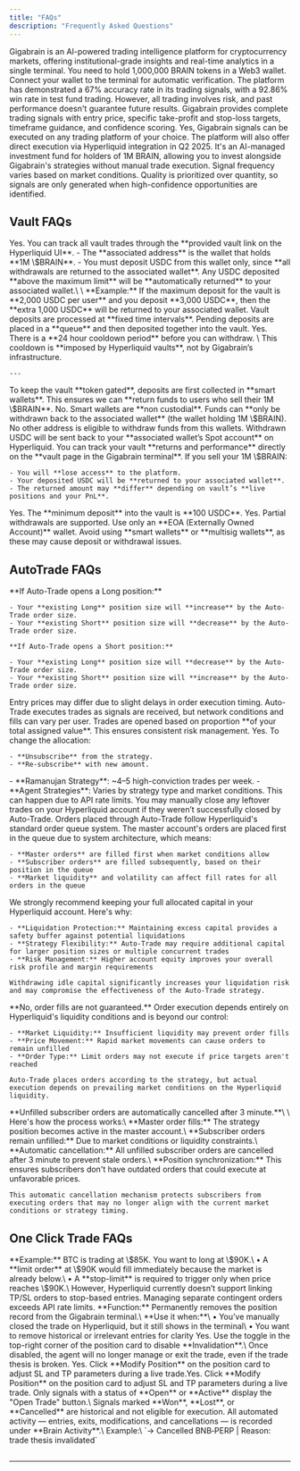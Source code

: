 ```yaml
---
title: "FAQs"
description: "Frequently Asked Questions"
---
```


<AccordionGroup>
  <Accordion title="What is Gigabrain?">
    Gigabrain is an AI-powered trading intelligence platform for cryptocurrency markets, offering institutional-grade insights and real-time analytics in a single terminal.
  </Accordion>
  <Accordion title="How do I access the Gigabrain terminal?">
    You need to hold 1,000,000 BRAIN tokens in a Web3 wallet. Connect your wallet to the terminal for automatic verification.
  </Accordion>
  <Accordion title="How reliable are Gigabrain's signals?">
    The platform has demonstrated a 67% accuracy rate in its trading signals, with a 92.86% win rate in test fund trading. However, all trading involves risk, and past performance doesn't guarantee future results.
  </Accordion>
  <Accordion title="What types of signals does Gigabrain provide?">
    Gigabrain provides complete trading signals with entry price, specific take-profit and stop-loss targets, timeframe guidance, and confidence scoring.
  </Accordion>
  <Accordion title="Can I use Gigabrain signals with my existing trading platform?">
    Yes, Gigabrain signals can be executed on any trading platform of your choice. The platform will also offer direct execution via Hyperliquid integration in Q2 2025.
  </Accordion>
  <Accordion title="What is the Gigabrain Alpha Fund?">
    It's an AI-managed investment fund for holders of 1M BRAIN, allowing you to invest alongside Gigabrain's strategies without manual trade execution.
  </Accordion>
  <Accordion title="How often are new signals generated?">
    Signal frequency varies based on market conditions. Quality is prioritized over quantity, so signals are only generated when high-confidence opportunities are identified.
  </Accordion>
</AccordionGroup>

## Vault FAQs

<AccordionGroup>
  <Accordion title=" Can I track vault trades?">
    Yes. You can track all vault trades through the **provided vault link on the Hyperliquid UI**.
  </Accordion>
  <Accordion title="What is an associated address, and which wallet should I use to deposit funds in the vault?">
    - The **associated address** is the wallet that holds **1M \$BRAIN**.
    - You must deposit USDC from this wallet only, since **all withdrawals are returned to the associated wallet**.
  </Accordion>
  <Accordion title="What happens if I deposit more USDC than the maximum limit?">
    Any USDC deposited **above the maximum limit** will be **automatically returned** to your associated wallet.\
    \
    **Example:** If the maximum deposit for the vault is **2,000 USDC per user** and you deposit **3,000 USDC**, then the **extra 1,000 USDC** will be returned to your associated wallet.
  </Accordion>
  <Accordion title="How are vault deposits processed?">
    Vault deposits are processed at **fixed time intervals**. Pending deposits are placed in a **queue** and then deposited together into the vault.
  </Accordion>
  <Accordion title="Is there a cooldown period for vault deposits?">
    Yes. There is a **24 hour cooldown period** before you can withdraw. \
    This cooldown is **imposed by Hyperliquid vaults**, not by Gigabrain’s infrastructure.

    ---
  </Accordion>
  <Accordion title="Why do I need to transfer USDC to a smart wallet instead of depositing directly into the vault?">
    To keep the vault **token gated**, deposits are first collected in **smart wallets**. This ensures we can **return funds to users who sell their 1M \$BRAIN**.
  </Accordion>
  <Accordion title="Can money be withdrawn directly from smart wallets?">
    No. Smart wallets are **non custodial**. Funds can **only be withdrawn back to the associated wallet** (the wallet holding 1M \$BRAIN). No other address is eligible to withdraw funds from this wallets.
  </Accordion>
  <Accordion title="Where will withdrawn money from vaults be sent?">
    Withdrawn USDC will be sent back to your **associated wallet’s Spot account** on Hyperliquid.
  </Accordion>
  <Accordion title="Where can I track my returns?">
    You can track your vault **returns and performance** directly on the **vault page in the Gigabrain terminal**.
  </Accordion>
  <Accordion title="What happens if I sell my 1M $BRAIN while still having deposited USDC in vaults?">
    If you sell your 1M \$BRAIN:

    - You will **lose access** to the platform.
    - Your deposited USDC will be **returned to your associated wallet**.
    - The returned amount may **differ** depending on vault’s **live positions and your PnL**.
  </Accordion>
  <Accordion title="Is there a minimum deposit requirement?">
    Yes. The **minimum deposit** into the vault is **100 USDC**.
  </Accordion>
  <Accordion title="Can I withdraw partial amounts from vaults?">
    Yes. Partial withdrawals are supported.
  </Accordion>
  <Accordion title="Which type of wallet/account should I use?">
    Use only an **EOA (Externally Owned Account)** wallet. Avoid using **smart wallets** or **multisig wallets**, as these may cause deposit or withdrawal issues.
  </Accordion>
</AccordionGroup>

## AutoTrade FAQs

<AccordionGroup>
  <Accordion title="What happens if I already have an active position in a token that Auto-Trade opens a trade for?">
    **If Auto-Trade opens a Long position:**

    - Your **existing Long** position size will **increase** by the Auto-Trade order size.
    - Your **existing Short** position size will **decrease** by the Auto-Trade order size.

    **If Auto-Trade opens a Short position:**

    - Your **existing Long** position size will **decrease** by the Auto-Trade order size.
    - Your **existing Short** position size will **increase** by the Auto-Trade order size.
  </Accordion>
  <Accordion title="Why is the entry price for my trade different from the strategy's entry price?">
    Entry prices may differ due to slight delays in order execution timing. Auto-Trade executes trades as signals are received, but network conditions and fills can vary per user.
  </Accordion>
  <Accordion title="How is trade size determined for each auto-executed order?">
    Trades are opened based on proportion **of your total assigned value**. This ensures consistent risk management.
  </Accordion>
  <Accordion title="Can I change the amount I’ve subscribed to a strategy?">
    Yes. To change the allocation:

    - **Unsubscribe** from the strategy.
    - **Re-subscribe** with new amount.
  </Accordion>
  <Accordion title="How many trades should I expect from Auto-Trade?">
    - **Ramanujan Strategy**: ~4–5 high-conviction trades per week.
    - **Agent Strategies**: Varies by strategy type and market conditions.
  </Accordion>
  <Accordion title="What if there are no active trades in the strategy, but I still have open positions on Hyperliquid opened by auto trade?">
    This can happen due to API rate limits. You may manually close any leftover trades on your Hyperliquid account if they weren’t successfully closed by Auto-Trade.
  </Accordion>
  <Accordion title='Why does the master account show trades as "active" while my subscriber order remains "open" and not executed?'>
    Orders placed through Auto-Trade follow Hyperliquid's standard order queue system. The master account's orders are placed first in the queue due to system architecture, which means:

    - **Master orders** are filled first when market conditions allow
    - **Subscriber orders** are filled subsequently, based on their position in the queue
    - **Market liquidity** and volatility can affect fill rates for all orders in the queue
  </Accordion>
  <Accordion title="If only 10% of my allocated capital is being used for trades, should I withdraw the remaining idle capital from Hyperliquid?">
    We strongly recommend keeping your full allocated capital in your Hyperliquid account. Here's why:

    - **Liquidation Protection:** Maintaining excess capital provides a safety buffer against potential liquidations
    - **Strategy Flexibility:** Auto-Trade may require additional capital for larger position sizes or multiple concurrent trades
    - **Risk Management:** Higher account equity improves your overall risk profile and margin requirements

    Withdrawing idle capital significantly increases your liquidation risk and may compromise the effectiveness of the Auto-Trade strategy.
  </Accordion>
  <Accordion title="Are my Auto-Trade orders guaranteed to be filled once placed?">
    **No, order fills are not guaranteed.** Order execution depends entirely on Hyperliquid's liquidity conditions and is beyond our control:

    - **Market Liquidity:** Insufficient liquidity may prevent order fills
    - **Price Movement:** Rapid market movements can cause orders to remain unfilled
    - **Order Type:** Limit orders may not execute if price targets aren't reached

    Auto-Trade places orders according to the strategy, but actual execution depends on prevailing market conditions on the Hyperliquid liquidity.
  </Accordion>
  <Accordion title="What happens to subscriber open orders if the master account order gets filled but subscriber orders don't get filled?">
    **Unfilled subscriber orders are automatically cancelled after 3 minute.**\
    \
    Here's how the process works:\
    **Master order fills:** The strategy position becomes active in the master account.\
    **Subscriber orders remain unfilled:** Due to market conditions or liquidity constraints.\
    **Automatic cancellation:** All unfilled subscriber orders are cancelled after 3 minute to prevent stale orders.\
    **Position synchronization:** This ensures subscribers don't have outdated orders that could execute at unfavorable prices.

    This automatic cancellation mechanism protects subscribers from executing orders that may no longer align with the current market conditions or strategy timing.
  </Accordion>
</AccordionGroup>

## One Click Trade FAQs

<AccordionGroup>
  <Accordion title="Why is my order sometimes executed as a market order instead of a limit order?">
    **Example:** BTC is trading at \$85K. You want to long at \$90K.\
    • A **limit order** at \$90K would fill immediately because the market is already below.\
    • A **stop-limit** is required to trigger only when price reaches \$90K.\
    However, Hyperliquid currently doesn’t support linking TP/SL orders to stop-based entries. Managing separate contingent orders exceeds API rate limits.
  </Accordion>
  <Accordion title="What does the Delete button on an open-position card do, and when should I use it?">
    **Function:** Permanently removes the position record from the Gigabrain terminal.\
    **Use it when:**\
    • You’ve manually closed the trade on Hyperliquid, but it still shows in the terminal\
    • You want to remove historical or irrelevant entries for clarity
  </Accordion>
  <Accordion title="Can I disable invalidations after my position is live?">
    Yes. Use the toggle in the top-right corner of the position card to disable **Invalidation**.\
    Once disabled, the agent will no longer manage or exit the trade, even if the trade thesis is broken.
  </Accordion>
  <Accordion title="Can I modify my Stop-Loss (SL) and Take-Profit (TP) levels?">
    Yes. Click **Modify Position** on the position card to adjust SL and TP parameters during a live trade.Yes. Click **Modify Position** on the position card to adjust SL and TP parameters during a live trade.
  </Accordion>
  <Accordion title="Why don’t some Alpha cards have an Open Trade button?">
    Only signals with a status of **Open** or **Active** display the "Open Trade" button.\
    Signals marked **Won**, **Lost**, or **Cancelled** are historical and not eligible for execution.
  </Accordion>
  <Accordion title=" Where can I review the agent’s actions on my position?">
    All automated activity — entries, exits, modifications, and cancellations — is recorded under **Brain Activity**.\
    Example:\
    `→ Cancelled BNB‑PERP | Reason: trade thesis invalidated`
  </Accordion>
</AccordionGroup>

## 

---
